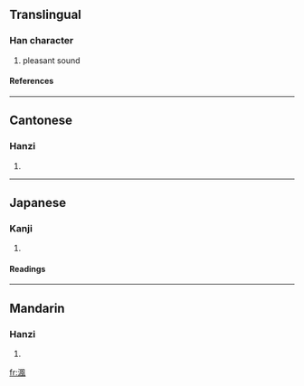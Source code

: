 {{see|沨}}

==Translingual==
===Han character===
{{Han char|rn=85|rad=水|as=09|sn=12|four=3711<sub>0</sub>|canj=水竹弓戈 (EHNI), X水竹弓戈 (XEHNI)}}
# pleasant sound
====References====
{{Han ref|kx=0634.020|dkj=17766|dj=1040.090|hdz=31683.020|uh=6E22|ud=28194|bh=DA49|bd=55881}}

----
==Cantonese==
===Hanzi===
{{yue-hanzi|jyut=|y=fung1}}
# {{defn|Cantonese}}

----
==Japanese==
===Kanji===
{{ja-kanji|grade=|rs=水09}}
# {{defn|Japanese}} 
====Readings====
{{ja-readings|on=[[ふう]] (hū), [[ぶ]] (bu), [[はん]] (han), [[ばん]] (ban)|kun=}}

----
==Mandarin==
===Hanzi===
{{cmn-hanzi|pin=[[féng]] (feng2)|wg=feng<sup>2</sup>}}
# {{defn|Mandarin}}

[[fr:渢]]
